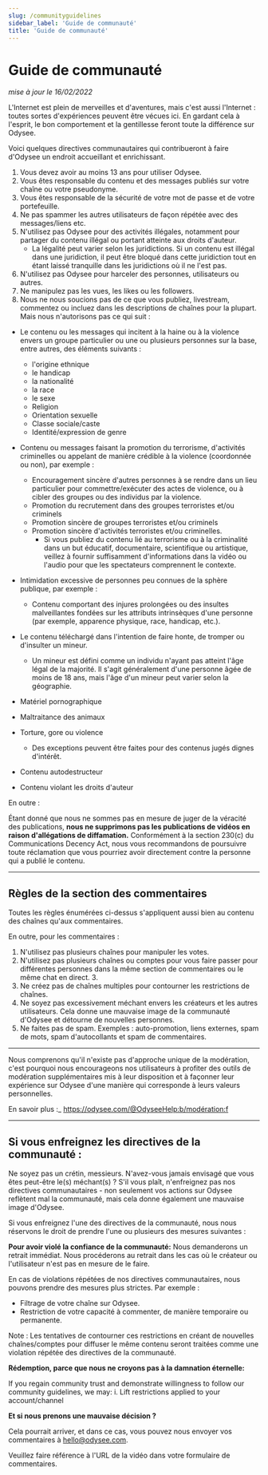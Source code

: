 ```yaml
---
slug: /communityguidelines
sidebar_label: 'Guide de communauté'
title: 'Guide de communauté'
---
```


# Guide de communauté
*mise à jour le 16/02/2022*

L'Internet est plein de merveilles et d'aventures, mais c'est aussi l'Internet : toutes sortes d'expériences peuvent être vécues ici. En gardant cela à l'esprit, le bon comportement et la gentillesse feront toute la différence sur Odysee.

Voici quelques directives communautaires qui contribueront à faire d'Odysee un endroit accueillant et enrichissant.

1. Vous devez avoir au moins 13 ans pour utiliser Odysee.
2. Vous êtes responsable du contenu et des messages publiés sur votre chaîne ou votre pseudonyme.
3. Vous êtes responsable de la sécurité de votre mot de passe et de votre portefeuille. 
4. Ne pas spammer les autres utilisateurs de façon répétée avec des messages/liens etc.
5. N'utilisez pas Odysee pour des activités illégales, notamment pour partager du contenu illégal ou portant atteinte aux droits d'auteur.
	* La légalité peut varier selon les juridictions. Si un contenu est illégal dans une juridiction, il peut être bloqué dans cette juridiction tout en étant laissé tranquille dans les juridictions où il ne l'est pas.
7. N'utilisez pas Odysee pour harceler des personnes, utilisateurs ou autres.
8. Ne manipulez pas les vues, les likes ou les followers.
9. Nous ne nous soucions pas de ce que vous publiez, livestream, commentez ou incluez dans les descriptions de chaînes pour la plupart. Mais nous n'autorisons pas ce qui suit :
* Le contenu ou les messages qui incitent à la haine ou à la violence envers un groupe particulier ou une ou plusieurs personnes sur la base, entre autres, des éléments suivants :
    * l'origine ethnique
    * le handicap
    * la nationalité
    * la race
    * le sexe
    * Religion
    * Orientation sexuelle
    * Classe sociale/caste
    * Identité/expression de genre
* Contenu ou messages faisant la promotion du terrorisme, d'activités criminelles ou appelant de manière crédible à la violence (coordonnée ou non), par exemple :
    * Encouragement sincère d'autres personnes à se rendre dans un lieu particulier pour commettre/exécuter des actes de violence, ou à cibler des groupes ou des individus par la violence.
    * Promotion du recrutement dans des groupes terroristes et/ou criminels
    * Promotion sincère de groupes terroristes et/ou criminels
    * Promotion sincère d'activités terroristes et/ou criminelles.
		- Si vous publiez du contenu lié au terrorisme ou à la criminalité dans un but éducatif, documentaire, scientifique ou artistique, veillez à fournir suffisamment d'informations dans la vidéo ou l'audio pour que les spectateurs comprennent le contexte.

* Intimidation excessive de personnes peu connues de la sphère publique, par exemple :
    * Contenu comportant des injures prolongées ou des insultes malveillantes fondées sur les attributs intrinsèques d'une personne (par exemple, apparence physique, race, handicap, etc.). 
* Le contenu téléchargé dans l'intention de faire honte, de tromper ou d'insulter un mineur.

    * Un mineur est défini comme un individu n'ayant pas atteint l'âge légal de la majorité. Il s'agit généralement d'une personne âgée de moins de 18 ans, mais l'âge d'un mineur peut varier selon la géographie.

* Matériel pornographique
* Maltraitance des animaux
* Torture, gore ou violence
	* Des exceptions peuvent être faites pour des contenus jugés dignes d'intérêt.
* Contenu autodestructeur
* Contenu violant les droits d'auteur

En outre :

Étant donné que nous ne sommes pas en mesure de juger de la véracité des publications, **nous ne supprimons pas les publications de vidéos en raison d'allégations de diffamation.** Conformément à la section 230(c) du Communications Decency Act, nous vous recommandons de poursuivre toute réclamation que vous pourriez avoir directement contre la personne qui a publié le contenu.

---

## Règles de la section des commentaires

Toutes les règles énumérées ci-dessus s'appliquent aussi bien au contenu des chaînes qu'aux commentaires. 

En outre, pour les commentaires :

1. N'utilisez pas plusieurs chaînes pour manipuler les votes.
2. N'utilisez pas plusieurs chaînes ou comptes pour vous faire passer pour différentes personnes dans la même section de commentaires ou le même chat en direct. 3.
3. Ne créez pas de chaînes multiples pour contourner les restrictions de chaînes.
4. Ne soyez pas excessivement méchant envers les créateurs et les autres utilisateurs. Cela donne une mauvaise image de la communauté d'Odysee et détourne de nouvelles personnes.
5. Ne faites pas de spam. Exemples : auto-promotion, liens externes, spam de mots, spam d'autocollants et spam de commentaires.

---

Nous comprenons qu'il n'existe pas d'approche unique de la modération, c'est pourquoi nous encourageons nos utilisateurs à profiter des outils de modération supplémentaires mis à leur disposition et à façonner leur expérience sur Odysee d'une manière qui corresponde à leurs valeurs personnelles.  

En savoir plus :_ 
https://odysee.com/@OdyseeHelp:b/modération:f

---

## Si vous enfreignez les directives de la communauté :

Ne soyez pas un crétin, messieurs.  N'avez-vous jamais envisagé que vous êtes peut-être le(s) méchant(s) ?
S'il vous plaît, n'enfreignez pas nos directives communautaires - non seulement vos actions sur Odysee reflètent mal la communauté, mais cela donne également une mauvaise image d'Odysee. 

Si vous enfreignez l'une des directives de la communauté, nous nous réservons le droit de prendre l'une ou plusieurs des mesures suivantes :

**Pour avoir violé la confiance de la communauté:**
Nous demanderons un retrait immédiat. Nous procéderons au retrait dans les cas où le créateur ou l'utilisateur n'est pas en mesure de le faire.

En cas de violations répétées de nos directives communautaires, nous pouvons prendre des mesures plus strictes. Par exemple :

* Filtrage de votre chaîne sur Odysee.
* Restriction de votre capacité à commenter, de manière temporaire ou permanente.

Note : Les tentatives de contourner ces restrictions en créant de nouvelles chaînes/comptes pour diffuser le même contenu seront traitées comme une violation répétée des directives de la communauté.


**Rédemption, parce que nous ne croyons pas à la damnation éternelle:**

If you regain community trust and demonstrate willingness to follow our community guidelines, we may:
i. Lift restrictions applied to your account/channel




**Et si nous prenons une mauvaise décision ?**

Cela pourrait arriver, et dans ce cas, vous pouvez nous envoyer vos commentaires à hello@odysee.com.

Veuillez faire référence à l'URL de la vidéo dans votre formulaire de commentaires.
